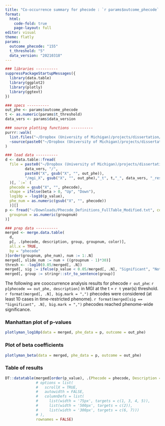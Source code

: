 ```yaml
---
title: "Co-occurrence summary for phecode : `r params$outcome_phecode` at t = `r params$t_threshold`"
format:
  html:
    code-fold: true
    page-layout: full
editor: visual
theme: flatly
params:
  outcome_phecode: "155"
  t_threshold: "5"
  data_version: "20210318"
---
```


```r
### libraries ----------
suppressPackageStartupMessages({
  library(data.table)
  library(ggplot2)
  library(plotly)
  library(ggtext)
})

### specs ----------
out_phe <- params$outcome_phecode
t <- as.numeric(params$t_threshold)
data_vers <- params$data_version

### source plotting functions ----------
purrr::walk(
  list.files("~/Dropbox (University of Michigan)/projects/dissertation/aim_one/fn/"),
  ~source(paste0("~/Dropbox (University of Michigan)/projects/dissertation/aim_one/fn/", .x))
)
```

```r
### load data ----------
d <- data.table::fread(
  file = paste0("~/Dropbox (University of Michigan)/projects/dissertation/aim_one/results/",
         data_vers, "/",
         paste0("X", gsub("X", "", out_phe)),
         "/mgi_X", gsub("X", "", out_phe),"_t", t,"_", data_vers, "_results.txt")
  )[, `:=` (
  phecode = gsub("X", "", phecode),
  shape = ifelse(beta > 0, "Up", "Down"),
  log10p = -log10(p_value),
  phe_num = as.numeric(gsub("X", "", phecode))
  )][]
p <- fread("~/Downloads/Phecode_Definitions_FullTable_Modified.txt", colClasses = "character")[, `:=` (
  groupnum = as.numeric(groupnum)
)]
```

```r
### prep data ----------
merged <- merge.data.table(
  d,
  p[, .(phecode, description, group, groupnum, color)],
  all.x = TRUE,
  by = "phecode"
)[order(groupnum, phe_num), num := 1:.N]
merged[, slide_num := num + ((groupnum - 1)*30)]
thresh <- -log10(0.05/merged[, .N])
merged[, sig := ifelse(p_value < 0.05/merged[, .N], "Significant", "Not significant")]
merged[, group := stringr::str_to_sentence(group)]
```

The following are cooccurrence analysis results for phecode `r out_phe`: `r p[phecode == out_phe, description]` in MGI at the t = `r t` year(s) threshold. `r format(merged[, .N], big.mark = ",")` phecodes were considered (at least 10 cases in time-restricted phenome). `r format(merged[sig == "Significant", .N], big.mark = ",")` phecodes reached phenome-wide significance.

### Manhattan plot of p-values

```r
plotlyman_log10p(data = merged, phe_data = p, outcome = out_phe)
```

### Plot of beta coefficients

```r
plotlyman_beta(data = merged, phe_data = p, outcome = out_phe)
```

### Table of results

```r
DT::datatable(merged[order(p_value), .(Phecode = phecode, Description = description, Beta = round(beta, 3), SEbeta = round(se_beta, 3), `P-value` = formatC(p_value, format = "e", digits = 2), Significant = sig, `Phecode category` = group)],
              # options = list(
              #   scrollX = TRUE,
              #   autowidth = FALSE,
              #   columnDefs = list(
              #     list(width = '75px', targets = c(1, 3, 4, 5)),
              #     list(width = '500px', targets = c(2)),
              #     list(width = '300px', targets = c(6, 7)))
              # ),
              rownames = FALSE)
```
